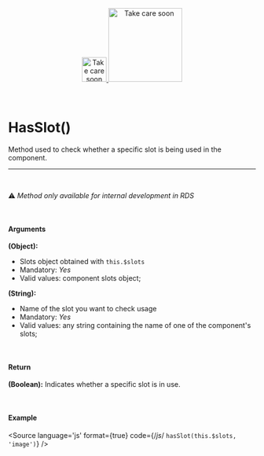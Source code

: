 
<Meta title="Utils/Methods/HasSlot()"/>

<div align="center" style={{display: 'flex'}}>
    <a href="https://rahulaher.netlify.app">
        <img src="../../../public/img/logo/glyph-black-colored.svg" alt="Take care soon" width="50" />
        <img src="../../../public/img/logo/word-black-colored.svg" alt="Take care soon" width="150" />
    </a>
</div>

<br />
<br />

# HasSlot()

Method used to check whether a specific slot is being used in the component.

<hr />
<br />

⚠️ *Method only available for internal development in RDS*

<br />

#### Arguments

**(Object):**
- Slots object obtained with `this.$slots`
- Mandatory: *Yes*
- Valid values: component slots object;

**(String):**
- Name of the slot you want to check usage
- Mandatory: *Yes*
- Valid values: any string containing the name of one of the component's slots;

<br />

#### Return

**(Boolean):** Indicates whether a specific slot is in use.

<br />

#### Example

<Story name="HasSlot">
</Story>

<Source
  language='js'
  format={true}
  code={/*js*/ `
  hasSlot(this.$slots, 'image')
`}
/>
